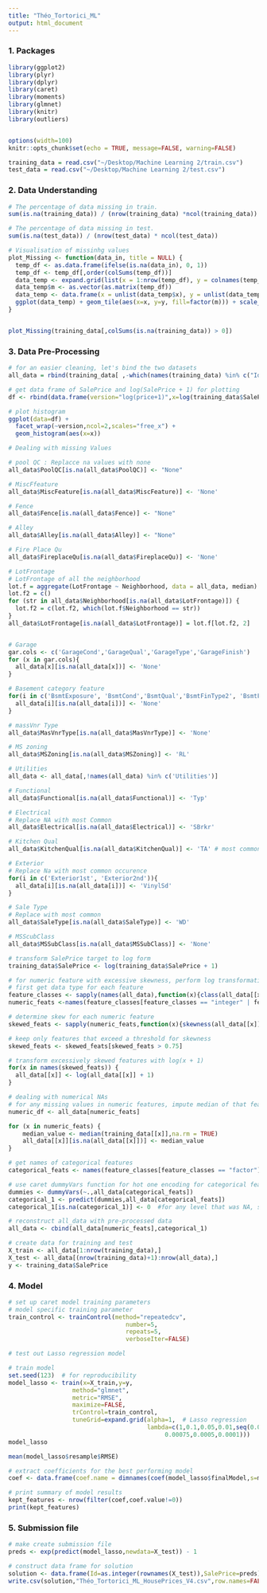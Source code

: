 ```yaml
---
title: "Théo_Tortorici_ML"
output: html_document
---
```



### 1. Packages

```r
library(ggplot2)
library(plyr)
library(dplyr)
library(caret)
library(moments)
library(glmnet)
library(knitr)
library(outliers)


options(width=100)
knitr::opts_chunk$set(echo = TRUE, message=FALSE, warning=FALSE)
```

```r
training_data = read.csv("~/Desktop/Machine Learning 2/train.csv")
test_data = read.csv("~/Desktop/Machine Learning 2/test.csv")

```


### 2. Data Understanding 


```r
# The percentage of data missing in train.
sum(is.na(training_data)) / (nrow(training_data) *ncol(training_data))

# The percentage of data missing in test.
sum(is.na(test_data)) / (nrow(test_data) * ncol(test_data))
```

```r
# Visualisation of missinhg values
plot_Missing <- function(data_in, title = NULL) {
  temp_df <- as.data.frame(ifelse(is.na(data_in), 0, 1))
  temp_df <- temp_df[,order(colSums(temp_df))]
  data_temp <- expand.grid(list(x = 1:nrow(temp_df), y = colnames(temp_df)))
  data_temp$m <- as.vector(as.matrix(temp_df))
  data_temp <- data.frame(x = unlist(data_temp$x), y = unlist(data_temp$y), m = unlist(data_temp$m))
  ggplot(data_temp) + geom_tile(aes(x=x, y=y, fill=factor(m))) + scale_fill_manual(values=c("white", "black"), name="Missing\n(0=Yes, 1=No)") + theme_light() + ylab("") + xlab("") + ggtitle(title)
}


plot_Missing(training_data[,colSums(is.na(training_data)) > 0])
```


### 3. Data Pre-Processing

```r
# for an easier cleaning, let's bind the two datasets
all_data = rbind(training_data[ ,-which(names(training_data) %in% c("Id","SalePrice"))], test_data[ ,-which(names(test_data) %in% c("Id","SalePrice"))])
```

```r
# get data frame of SalePrice and log(SalePrice + 1) for plotting
df <- rbind(data.frame(version="log(price+1)",x=log(training_data$SalePrice + 1)), data.frame(version="price",x=training_data$SalePrice))

# plot histogram
ggplot(data=df) +
  facet_wrap(~version,ncol=2,scales="free_x") +
  geom_histogram(aes(x=x))
```

```r
# Dealing with missing Values

# pool QC : Replacce na values with none
all_data$PoolQC[is.na(all_data$PoolQC)] <- "None"

# MiscFfeature
all_data$MiscFeature[is.na(all_data$MiscFeature)] <- 'None'

# Fence
all_data$Fence[is.na(all_data$Fence)] <- "None"

# Alley
all_data$Alley[is.na(all_data$Alley)] <- "None"

# Fire Place Qu
all_data$FireplaceQu[is.na(all_data$FireplaceQu)] <- 'None'

# LotFrontage
# LotFrontage of all the neighborhood
lot.f = aggregate(LotFrontage ~ Neighborhood, data = all_data, median)
lot.f2 = c()
for (str in all_data$Neighborhood[is.na(all_data$LotFrontage)]) {
  lot.f2 = c(lot.f2, which(lot.f$Neighborhood == str))
}
all_data$LotFrontage[is.na(all_data$LotFrontage)] = lot.f[lot.f2, 2]


# Garage
gar.cols <- c('GarageCond','GarageQual','GarageType','GarageFinish')
for (x in gar.cols){
  all_data[x][is.na(all_data[x])] <- 'None'
}

# Basement category feature                
for(i in c('BsmtExposure', 'BsmtCond','BsmtQual','BsmtFinType2', 'BsmtFinType1')){
  all_data[i][is.na(all_data[i])] <- 'None'
}

# massVnr Type
all_data$MasVnrType[is.na(all_data$MasVnrType)] <- 'None'

# MS zoning
all_data$MSZoning[is.na(all_data$MSZoning)] <- 'RL'

# Utilities
all_data <- all_data[,!names(all_data) %in% c('Utilities')]

# Functional
all_data$Functional[is.na(all_data$Functional)] <- 'Typ'

# Electrical
# Replace NA with most Common
all_data$Electrical[is.na(all_data$Electrical)] <- 'SBrkr'

# Kitchen Qual
all_data$KitchenQual[is.na(all_data$KitchenQual)] <- 'TA' # most common

# Exterior
# Replace Na with most common occurence
for(i in c('Exterior1st', 'Exterior2nd')){
  all_data[i][is.na(all_data[i])] <- 'VinylSd'
}

# Sale Type
# Replace with most common
all_data$SaleType[is.na(all_data$SaleType)] <- 'WD'

# MSScubClass
all_data$MSSubClass[is.na(all_data$MSSubClass)] <- 'None'
```


```r
# transform SalePrice target to log form
training_data$SalePrice <- log(training_data$SalePrice + 1)

# for numeric feature with excessive skewness, perform log transformation
# first get data type for each feature
feature_classes <- sapply(names(all_data),function(x){class(all_data[[x]])})
numeric_feats <-names(feature_classes[feature_classes == "integer" | feature_classes == "numeric"])

# determine skew for each numeric feature
skewed_feats <- sapply(numeric_feats,function(x){skewness(all_data[[x]],na.rm=TRUE)})

# keep only features that exceed a threshold for skewness
skewed_feats <- skewed_feats[skewed_feats > 0.75]

# transform excessively skewed features with log(x + 1)
for(x in names(skewed_feats)) {
  all_data[[x]] <- log(all_data[[x]] + 1)
}
```


```r
# dealing with numerical NAs
# for any missing values in numeric features, impute median of that feature
numeric_df <- all_data[numeric_feats]

for (x in numeric_feats) {
    median_value <- median(training_data[[x]],na.rm = TRUE)
    all_data[[x]][is.na(all_data[[x]])] <- median_value
}
```


```r
# get names of categorical features
categorical_feats <- names(feature_classes[feature_classes == "factor"])

# use caret dummyVars function for hot one encoding for categorical features
dummies <- dummyVars(~.,all_data[categorical_feats])
categorical_1 <- predict(dummies,all_data[categorical_feats])
categorical_1[is.na(categorical_1)] <- 0  #for any level that was NA, set to zero
```

```r
# reconstruct all_data with pre-processed data
all_data <- cbind(all_data[numeric_feats],categorical_1)

# create data for training and test
X_train <- all_data[1:nrow(training_data),]
X_test <- all_data[(nrow(training_data)+1):nrow(all_data),]
y <- training_data$SalePrice
```


### 4. Model

```r
# set up caret model training parameters
# model specific training parameter
train_control <- trainControl(method="repeatedcv",
                                 number=5,
                                 repeats=5,
                                 verboseIter=FALSE)
```

```r
# test out Lasso regression model

# train model
set.seed(123)  # for reproducibility
model_lasso <- train(x=X_train,y=y,
                  method="glmnet",
                  metric="RMSE",
                  maximize=FALSE,
                  trControl=train_control,
                  tuneGrid=expand.grid(alpha=1,  # Lasso regression
                                       lambda=c(1,0.1,0.05,0.01,seq(0.009,0.001,-0.001),
                                            0.00075,0.0005,0.0001)))
model_lasso

mean(model_lasso$resample$RMSE)
```

```r
# extract coefficients for the best performing model
coef <- data.frame(coef.name = dimnames(coef(model_lasso$finalModel,s=model_lasso$bestTune$lambda))[[1]], coef.value = matrix(coef(model_lasso$finalModel,s=model_lasso$bestTune$lambda)))

# print summary of model results
kept_features <- nrow(filter(coef,coef.value!=0))
print(kept_features)
```


### 5. Submission file 

```r
# make create submission file
preds <- exp(predict(model_lasso,newdata=X_test)) - 1
```

```r
# construct data frame for solution
solution <- data.frame(Id=as.integer(rownames(X_test)),SalePrice=preds)
write.csv(solution,"Théo_Tortorici_ML_HousePrices_V4.csv",row.names=FALSE)
```

